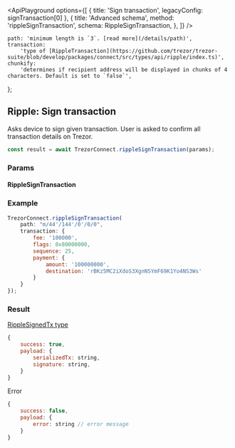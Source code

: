 

<ApiPlayground
    options={[
        { title: 'Sign transaction', legacyConfig: signTransaction[0] },
        {
            title: 'Advanced schema',
            method: 'rippleSignTransaction',
            schema: RippleSignTransaction,
        },
    ]}
/>

    path: 'minimum length is `3`. [read more](/details/path)',
    transaction:
        'type of [RippleTransaction](https://github.com/trezor/trezor-suite/blob/develop/packages/connect/src/types/api/ripple/index.ts)',
    chunkify:
        'determines if recipient address will be displayed in chunks of 4 characters. Default is set to `false`',
};

## Ripple: Sign transaction

Asks device to sign given transaction. User is asked to confirm all transaction
details on Trezor.

```javascript
const result = await TrezorConnect.rippleSignTransaction(params);
```

### Params

<CommonParamsLink />

#### RippleSignTransaction

<ParamsTable schema={RippleSignTransaction} descriptions={paramDescriptions} />

### Example

```javascript
TrezorConnect.rippleSignTransaction(
    path: "m/44'/144'/0'/0/0",
    transaction: {
        fee: '100000',
        flags: 0x80000000,
        sequence: 25,
        payment: {
            amount: '100000000',
            destination: 'rBKz5MC2iXdoS3XgnNSYmF69K1Yo4NS3Ws'
        }
    }
});
```

### Result

[RippleSignedTx type](https://github.com/trezor/trezor-suite/blob/develop/packages/connect/src/types/api/ripple/index.ts)

```javascript
{
    success: true,
    payload: {
        serializedTx: string,
        signature: string,
    }
}
```

Error

```javascript
{
    success: false,
    payload: {
        error: string // error message
    }
}
```
